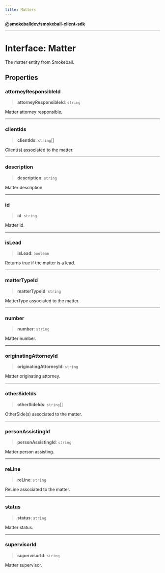 ```yaml
---
title: Matters
---
```

[**@smokeballdev/smokeball-client-sdk**](./../../../../README)

***

# Interface: Matter

The matter entity from Smokeball.

## Properties

### attorneyResponsibleId

> **attorneyResponsibleId**: `string`

Matter attorney responsible.

***

### clientIds

> **clientIds**: `string`[]

Client(s) associated to the matter.

***

### description

> **description**: `string`

Matter description.

***

### id

> **id**: `string`

Matter id.

***

### isLead

> **isLead**: `boolean`

Returns true if the matter is a lead.

***

### matterTypeId

> **matterTypeId**: `string`

MatterType associated to the matter.

***

### number

> **number**: `string`

Matter number.

***

### originatingAttorneyId

> **originatingAttorneyId**: `string`

Matter originating attorney.

***

### otherSideIds

> **otherSideIds**: `string`[]

OtherSide(s) associated to the matter.

***

### personAssistingId

> **personAssistingId**: `string`

Matter person assisting.

***

### reLine

> **reLine**: `string`

ReLine associated to the matter.

***

### status

> **status**: `string`

Matter status.

***

### supervisorId

> **supervisorId**: `string`

Matter supervisor.

